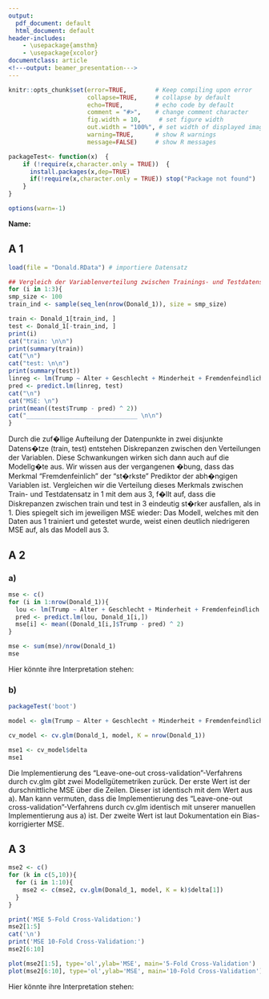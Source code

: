 ---
output:
  pdf_document: default
  html_document: default
header-includes: 
    - \usepackage{amsthm}
    - \usepackage{xcolor}
documentclass: article
<!---output: beamer_presentation--->
---

```{r global_options, include=FALSE}
knitr::opts_chunk$set(error=TRUE,        # Keep compiling upon error
                      collapse=TRUE,     # collapse by default
                      echo=TRUE,         # echo code by default
                      comment = "#>",    # change comment character
                      fig.width = 10,     # set figure width
                      out.width = "100%", # set width of displayed images
                      warning=TRUE,      # show R warnings
                      message=FALSE)     # show R messages

packageTest<- function(x)  {
    if (!require(x,character.only = TRUE))  {
      install.packages(x,dep=TRUE)
      if(!require(x,character.only = TRUE)) stop("Package not found")
    }
}

options(warn=-1)
```


<!--- Solution Region --->
<style>
#solution {
  background-color: #8FBC8F;
  border-style: solid;
  border-color: blue;
  margin-left: 20px;
  margin-bottom: 15px;
  padding: 5px;
}
</style>



<!---**Sommersemester 2019 |Studiengang Data Science | Hochschule Darmstadt **--->




\theoremstyle{break}
\newtheorem{auf}{Aufgabe}

\newcommand{\R}{{\sffamily R} }

\begin{centering}
%\vspace{-2 cm}
\Huge
{\bf Uebung 1}\\
\Large
Computational Statistics\\
\normalsize
Sommersemester 2019\\
April 15, 2019\\
J. Groos (FBMN, h\_da)\\
\end{centering}


\hrulefill

**Name:**

\hrulefill


## A 1

```{r}
load(file = "Donald.RData") # importiere Datensatz

## Vergleich der Variablenverteilung zwischen Trainings- und Testdatensatz/Lineare Regression (Drei Mal)
for (i in 1:3){ 
smp_size <- 100
train_ind <- sample(seq_len(nrow(Donald_1)), size = smp_size)

train <- Donald_1[train_ind, ]
test <- Donald_1[-train_ind, ]
print(i)
cat("train: \n\n")
print(summary(train))
cat("\n")
cat("test: \n\n")
print(summary(test))
linreg <- lm(Trump ~ Alter + Geschlecht + Minderheit + Fremdenfeindlich + IQ, data = train)
pred <- predict.lm(linreg, test)
cat("\n")
cat("MSE: \n")
print(mean((test$Trump - pred) ^ 2))
cat("_______________________________ \n\n")
}

```
Durch die zuf�llige Aufteilung der Datenpunkte in zwei disjunkte Datens�tze (train, test) entstehen Diskrepanzen zwischen den Verteilungen der Variablen. Diese Schwankungen wirken sich dann auch auf die Modellg�te aus. 
Wir wissen aus der vergangenen �bung, dass das Merkmal "Fremdenfeinlich" der "st�rkste" Prediktor der abh�ngigen Variablen ist. Vergleichen wir die Verteilung dieses Merkmals zwischen Train- und Testdatensatz in 1 mit dem aus 3, f�llt auf, dass die Diskrepanzen zwischen train und test in 3 eindeutig st�rker ausfallen, als in 1. Dies spiegelt sich im jeweiligen MSE wieder: Das Modell, welches mit den Daten aus 1 trainiert und getestet wurde, weist einen deutlich niedrigeren MSE auf, als das Modell aus 3.

## A 2
### a)
```{r}
mse <- c()
for (i in 1:nrow(Donald_1)){
  lou <- lm(Trump ~ Alter + Geschlecht + Minderheit + Fremdenfeindlich + IQ, data = Donald_1[-i,])
  pred <- predict.lm(lou, Donald_1[i,])
  mse[i] <- mean((Donald_1[i,]$Trump - pred) ^ 2)
}

mse <- sum(mse)/nrow(Donald_1)
mse
```
Hier könnte ihre Interpretation stehen:

### b)
```{r}
packageTest('boot')

model <- glm(Trump ~ Alter + Geschlecht + Minderheit + Fremdenfeindlich + IQ, data = Donald_1)

cv_model <- cv.glm(Donald_1, model, K = nrow(Donald_1))

mse1 <- cv_model$delta
mse1
```
Die Implementierung des "Leave-one-out cross-validation"-Verfahrens durch cv.glm gibt zwei Modellgütemetriken zurück. Der erste Wert ist der durschnittliche MSE über die Zeilen. Dieser ist identisch mit dem Wert aus a). Man kann vermuten, dass die Implementierung des "Leave-one-out cross-validation"-Verfahrens durch cv.glm identisch mit unserer manuellen Implementierung aus a) ist. Der zweite Wert ist laut Dokumentation ein Bias-korrigierter MSE. 

## A 3
```{r}
mse2 <- c()
for (k in c(5,10)){
  for (i in 1:10){
    mse2 <- c(mse2, cv.glm(Donald_1, model, K = k)$delta[1])
  }
}

print('MSE 5-Fold Cross-Validation:')
mse2[1:5]
cat('\n')
print('MSE 10-Fold Cross-Validation:')
mse2[6:10]

plot(mse2[1:5], type='ol',ylab='MSE', main='5-Fold Cross-Validation')
plot(mse2[6:10], type='ol',ylab='MSE', main='10-Fold Cross-Validation')
```
Hier könnte ihre Interpretation stehen:
